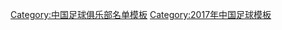 {{Football squad with groups
|name=2017年中超分类名单辽宁
|bgcolor=#B00000
|bordercolor=#FF4000
|textcolor=#F8F8F8
|title=[[辽宁足球俱乐部|<span style="color:#F8F8F8">辽宁沈阳开新</span>]] — [[2017年中国足球超级联赛|<span style="color:#F8F8F8">2017年</span>]][[中国足球超级联赛|<span style="color:#F8F8F8">中超联赛第 16 名</span>]]
|group1=全年参赛球员
|list1=<div>
{{Football squad2 player|no=3|name=[[吴高俊]]}}
{{Football squad2 player|no=4|name=[[王皓 (1993年)|王皓]]}}
{{Football squad2 player|no=5|name=[[郎征]]}}
{{Football squad2 player|no=6|name=[[杨宇]]}}
{{Football squad2 player|no=8|name=[[张野 (足球运动员)|张野]]}}
{{Football squad2 player|no=9|name={{flagicon|NGR}} {{link-en|安东尼·乌贾|Anthony Ujah|-{zh-hans:乌贾;zh-hk:安東尼烏查;zh-tw:乌贾}-}}}}
{{Football squad2 player|no=10|name=[[桑一非]]}}
{{Football squad2 player|no=11|name=[[胡延强]]}}
{{Football squad2 player|no=13|name={{le|张延军|Zhang Yanjun}}}}
{{Football squad2 player|no=14|name={{le|李成林 (1993年)|Li Chenglin|李成林}}}}
{{Football squad2 player|no=15|name=[[宋琛]]}}
{{Football squad2 player|no=16|name=[[穆芊羽]]}}
{{Football squad2 player|no=17|name=[[王亮 (1989年)|王亮]]}}
{{Football squad2 player|no=18|name=[[杨旭]]}}
{{Football squad2 player|no=20|name={{le|王峤 (足球运动员)|Wang Jiao (footballer)|王峤}}}}
{{Football squad2 player|no=21|name={{flagicon|COD}} {{flagicon|DEU}} {{link-en|阿萨尼·卢基姆亚-穆隆戈蒂|Assani Lukimya-Mulongoti|-{zh-hans:卢基姆亚;zh-hk:穆隆高迪}-}}}}
{{Football squad2 player|no=22|name=[[张振强]]}}
{{Football squad2 player|no=25|name=[[芦强]]}}
{{Football squad2 player|no=26|name=[[杨帅]]}}
{{Football squad2 player|no=27|name={{le|李家赫|Li Jiahe}}}}
{{Football squad2 player|no=28|name=[[石笑天]]}}
{{Football squad2 player|no=29|name=[[王珐]]}}
{{Football squad2 player|no=30|name=[[吕伟 (足球运动员)|吕伟]]}}
{{Football squad2 player|no=31|name=[[刘尚坤]]}}
{{Football squad2 player|no=32|name=[[倪玉崧]]}}
{{Football squad2 player|no=33|name={{le|孙兆靓|Sun Zhaoliang}}}}
{{Football squad2 player|no=34|name=[[蒋英浩]]}}
{{Football squad2 player|no=35|name={{le|熊振峰|Xiong Zhenfeng}}}}
</div>
|group2=夏季转入球员
|list2=<div>
{{Football squad2 player|no=39|name={{flagicon|CMR}} {{le|奥利维尔·布马尔|Olivier Boumal|-{zh-hans:布马尔;zh-hk:保馬尼}-}}}}
{{Football squad2 player|no=40|name={{flagicon|CMR}} {{le|克里斯蒂安·贝卡门加|Christian Bekamenga|-{zh-hans:贝卡门加;zh-hk:比甘明加}-}}}}
{{Football squad2 player|no=55|name=[[张瑞真]]}}
</div>
|group3=夏季转出球员
|list3=<div>
{{Football squad2 player|no=12|name={{flagicon|ZAM}} [[詹姆斯·查曼加|-{zh-hans:詹姆斯;zh-hk:查曼加}-]]}}
{{Football squad2 player|no=23|name={{flagicon|AUS}} [[罗比·克鲁塞|-{zh-hans:克鲁泽;zh-hk:羅比古斯}-]]}}
{{Football squad2 player|no=19|name=[[冯伯元]]}}
{{Football squad2 player|no=24|name={{flagicon|AUS}} [[詹姆斯·霍兰德|-{zh-hans:霍兰德;zh-hk:賀蘭特}-]]}}
</div>
|group4=主教练
|list4=[[马林 (足球运动员)|马林]]（至第 19 轮）；{{flagicon|FRA}} {{link-en|雷尼·罗贝罗|René Lobello|-{zh-hans:雷尼;zh-hk:雷內}-}}（至第 26 轮）；[[肇俊哲]]（代理）
}}
<noinclude>
{{DEFAULTSORT:Liaoning F.C. Squad 2017}}
[[Category:中国足球俱乐部名单模板]]
[[Category:2017年中国足球模板]]
</noinclude>